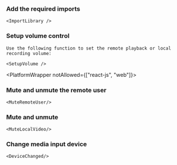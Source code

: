 
### Add the required imports

    <ImportLibrary />

### Setup volume control

    Use the following function to set the remote playback or local recording volume:

    <SetupVolume />

<PlatformWrapper notAllowed={["react-js", "web"]}>
### Mute and unmute the remote user

    <MuteRemoteUser/>
</PlatformWrapper>
<PlatformWrapper platform="react-js">

### Mute and unmute
   
    <MuteLocalVideo/>

### Change media input device

    <DeviceChanged/>
</PlatformWrapper>
